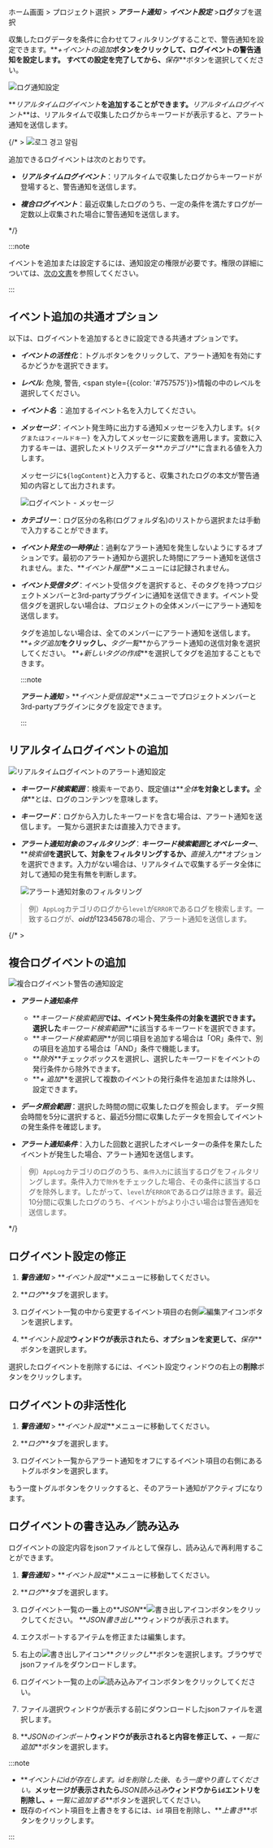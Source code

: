 ホーム画面 > プロジェクト選択 > **_アラート通知_** > **_イベント設定_** >**ログ**タブを選択

収集したログデータを条件に合わせてフィルタリングすることで、警告通知を設定できます。**_+イベントの追加_**ボタンをクリックして、ログイベントの警告通知を設定します。 すべての設定を完了してから、**_保存_**ボタンを選択してください。

![ログ通知設定](/img/log-alert-event-setting-remove-ce.png)

**_リアルタイムログイベント_**を追加することができます。**_リアルタイムログイベント_**は、リアルタイムで収集したログからキーワードが表示すると、アラート通知を送信します。

{/* >
![로그 경고 알림](/img/set-event-log-main.png)

追加できるログイベントは次のとおりです。

- **_リアルタイムログイベント_**：リアルタイムで収集したログからキーワードが登場すると、警告通知を送信します。

- **_複合ログイベント_**：最近収集したログのうち、一定の条件を満たすログが一定数以上収集された場合に警告通知を送信します。

*/}

:::note

イベントを追加または設定するには、通知設定の権限が必要です。権限の詳細については、[次の文書](../project/project-structure)を参照してください。

:::

## イベント追加の共通オプション

以下は、ログイベントを追加するときに設定できる共通オプションです。

- **_イベントの活性化_**：トグルボタンをクリックして、アラート通知を有効にするかどうかを選択できます。

- **_レベル_**: <span class='vslow'>危険</span>, <span class='slow'>警告</span>, <span style={{color: '#757575'}}>情報</span>の中のレベルを選択してください。

- **_イベント名_** ：追加するイベント名を入力してください。

- **_メッセージ_**：イベント発生時に出力する通知メッセージを入力します。`${タグまたはフィールドキー}` を入力してメッセージに変数を適用します。変数に入力するキーは、選択したメトリクスデータ**_カテゴリ_**に含まれる値を入力します。

  メッセージに`${logContent}`と入力すると、収集されたログの本文が警告通知の内容として出力されます。

  ![ログイベント - メッセージ](/img/set-event-log-message.png)

- **_カテゴリー_**：ログ区分の名称(ログフォルダ名)のリストから選択または手動で入力することができます。

- **_イベント発生の一時停止_**：過剰なアラート通知を発生しないようにするオプションです。最初のアラート通知から選択した時間にアラート通知を送信されません。また、**_イベント履歴_**メニューには記録されません。

- **_イベント受信タグ_**：イベント受信タグを選択すると、そのタグを持つプロジェクトメンバーと3rd-partyプラグインに通知を送信できます。イベント受信タグを選択しない場合は、プロジェクトの全体メンバーにアラート通知を送信します。

  タグを追加しない場合は、全てのメンバーにアラート通知を送信します。**_+タグ追加_**をクリックし、**_タグ一覧_**からアラート通知の送信対象を選択してください。 **_+新しいタグの作成_**を選択してタグを追加することもできます。

  :::note

  **_アラート通知_** > **_イベント受信設定_**メニューでプロジェクトメンバーと3rd-partyプラグインにタグを設定できます。

  :::

## リアルタイムログイベントの追加

![リアルタイムログイベントのアラート通知設定](/img/set-event-log.png)

- **_キーワード検索範囲_**：検索キーであり、既定値は**_全体_**を対象とします。**_全体_**とは、ログのコンテンツを意味します。

- **_キーワード_**：ログから入力したキーワードを含む場合は、アラート通知を送信します。 一覧から選択または直接入力できます。

- **_アラート通知対象のフィルタリング_**：**_キーワード検索範囲_**と**_オペレーター_**、**_検索値_**を選択して、対象をフィルタリングするか、**_直接入力_**オプションを選択できます。入力がない場合は、リアルタイムで収集するデータ全体に対して通知の発生有無を判断します。

  ![アラート通知対象のフィルタリング](/img/set-event-log-filter.png)

> 例）`AppLog`カテゴリのログから`level`が`ERROR`であるログを検索します。一致するログが、**_oid_**が**12345678**の場合、アラート通知を送信します。

{/* >

## 複合ログイベントの追加

![複合ログイベント警告の通知設定](/img/set-event-complex-log.png)

- **_アラート通知条件_**

  - **_キーワード検索範囲_**では、イベント発生条件の対象を選択できます。選択した**_キーワード検索範囲_**に該当するキーワードを選択できます。
  - **_キーワード検索範囲_**が同じ項目を追加する場合は「OR」条件で、別の項目を追加する場合は「AND」条件で機能します。 
  - **_除外_**チェックボックスを選択し、選択したキーワードをイベントの発行条件から除外できます。
  - **_+ 追加_**を選択して複数のイベントの発行条件を追加または除外し、設定できます。

- **_データ照会範囲_**：選択した時間の間に収集したログを照会します。 データ照会時間を5分に選択すると、最近5分間に収集したデータを照会してイベントの発生条件を確認します。

- **_アラート通知条件_**：入力した回数と選択したオペレーターの条件を果たしたイベントが発生した場合、アラート通知を送信します。

> 例）`AppLog`カテゴリのログのうち、`条件入力`に該当するログをフィルタリングします。条件入力で`除外`をチェックした場合、その条件に該当するログを除外します。したがって、`level`が`ERROR`であるログは除きます。最近10分間に収集したログのうち、イベントが`5`より小さい場合は警告通知を送信します。

*/}

## ログイベント設定の修正

1. **_警告通知_** > **_イベント設定_**メニューに移動してください。

2. **_ログ_**タブを選択します。

3. ログイベント一覧の中から変更するイベント項目の右側![編集アイコン](/img/ico-edit.svg)ボタンを選択します。

4. **_イベント設定_**ウィンドウが表示されたら、オプションを変更して、**_保存_**ボタンを選択します。

選択したログイベントを削除するには、イベント設定ウィンドウの右上の**削除**ボタンをクリックします。

## ログイベントの非活性化

1. **_警告通知_** > **_イベント設定_**メニューに移動してください。

2. **_ログ_**タブを選択します。

3. ログイベント一覧からアラート通知をオフにするイベント項目の右側にあるトグルボタンを選択します。 

もう一度トグルボタンをクリックすると、そのアラート通知がアクティブになります。

## ログイベントの書き込み／読み込み

ログイベントの設定内容をjsonファイルとして保存し、読み込んで再利用することができます。

1. **_警告通知_** > **_イベント設定_**メニューに移動してください。

2. **_ログ_**タブを選択します。

3. ログイベント一覧の一番上の**_JSON_**![書き出しアイコン](/img/ico-export.svg)ボタンをクリックしてください。 **_JSON書き出し_**ウィンドウが表示されます。

4. エクスポートするアイテムを修正または編集します。

5. 右上の![書き出しアイコン](/img/ico-export.svg)**_クリックし_**ボタンを選択します。ブラウザでjsonファイルをダウンロードします。

6. ログイベント一覧の上の![読み込みアイコン](/img/ico-import.svg)ボタンをクリックしてください。

7. ファイル選択ウィンドウが表示する前にダウンロードしたjsonファイルを選択します。

8. **_JSONのインポート_**ウィンドウが表示されると内容を修正して、**_+ 一覧に追加_**ボタンを選択します。

:::note

- **_イベントにidが存在します。idを削除した後、もう一度やり直してください。_**メッセージが表示されたら**_JSON読み込み_**ウィンドウから`id`エントリを削除し、**_+ 一覧に追加する_**ボタンを選択してください。
- 既存のイベント項目を上書きをするには、`id` 項目を削除し、**_上書き_**ボタンをクリックします。

:::
